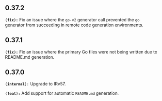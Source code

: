 ## 0.37.2
**`(fix):`** Fix an issue where the `go-v2` generator call prevented the `go` generator from succeeding in remote code generation environments.

## 0.37.1
**`(fix):`** Fix an issue where the primary Go files were not being written due to README.md generation.

## 0.37.0
**`(internal):`** Upgrade to IRv57.

**`(feat):`** Add support for automatic `README.md` generation.

